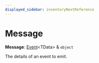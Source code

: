 ```yaml
---
displayed_sidebar: inventoryNextReference
---
```



# Message

 **Message**: [Event](../inventory_next.Event/page.mdx)&#60;TData&#62; & `object`

The details of an event to emit.
